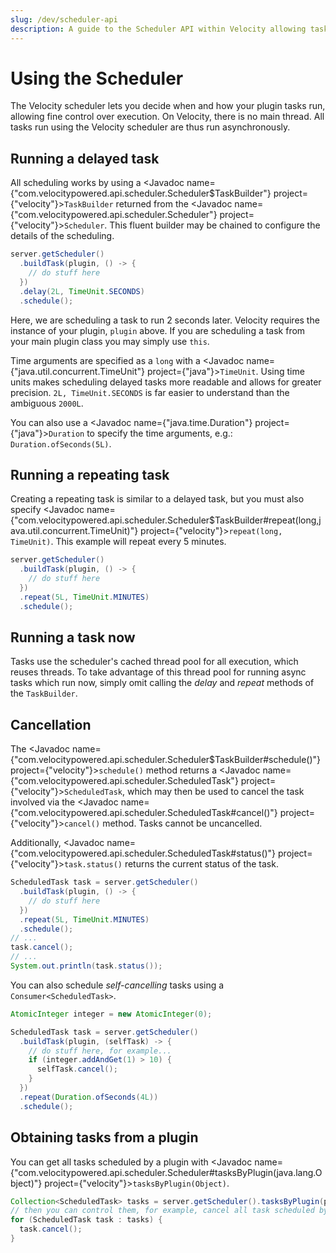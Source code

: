 ```yaml
---
slug: /dev/scheduler-api
description: A guide to the Scheduler API within Velocity allowing tasks to be run.
---
```


# Using the Scheduler

The Velocity scheduler lets you decide when and how your plugin tasks run, allowing fine control
over execution. On Velocity, there is no main thread. All tasks run using the Velocity scheduler are
thus run asynchronously.

## Running a delayed task

All scheduling works by using a <Javadoc name={"com.velocitypowered.api.scheduler.Scheduler$TaskBuilder"} project={"velocity"}>`TaskBuilder`</Javadoc>
returned from the <Javadoc name={"com.velocitypowered.api.scheduler.Scheduler"} project={"velocity"}>`Scheduler`</Javadoc>.
This fluent builder may be chained to configure the details of the scheduling.

```java
server.getScheduler()
  .buildTask(plugin, () -> {
    // do stuff here
  })
  .delay(2L, TimeUnit.SECONDS)
  .schedule();
```

Here, we are scheduling a task to run 2 seconds later. Velocity requires the instance of your
plugin, `plugin` above. If you are scheduling a task from your main plugin class you may simply use
`this`.

Time arguments are specified as a `long` with a <Javadoc name={"java.util.concurrent.TimeUnit"} project={"java"}>`TimeUnit`</Javadoc>.
Using time units makes scheduling delayed tasks more readable and allows for greater precision.
`2L, TimeUnit.SECONDS` is far easier to understand than the ambiguous `2000L`.

You can also use a <Javadoc name={"java.time.Duration"} project={"java"}>`Duration`</Javadoc> to specify the time arguments,
e.g.: `Duration.ofSeconds(5L)`.

## Running a repeating task

Creating a repeating task is similar to a delayed task, but you must also specify
<Javadoc name={"com.velocitypowered.api.scheduler.Scheduler$TaskBuilder#repeat(long,java.util.concurrent.TimeUnit)"} project={"velocity"}>`repeat(long, TimeUnit)`</Javadoc>.
This example will repeat every 5 minutes.

```java
server.getScheduler()
  .buildTask(plugin, () -> {
    // do stuff here
  })
  .repeat(5L, TimeUnit.MINUTES)
  .schedule();
```

## Running a task now

Tasks use the scheduler's cached thread pool for all execution, which reuses threads. To take
advantage of this thread pool for running async tasks which run now, simply omit calling the _delay_
and _repeat_ methods of the `TaskBuilder`.

## Cancellation

The <Javadoc name={"com.velocitypowered.api.scheduler.Scheduler$TaskBuilder#schedule()"} project={"velocity"}>`schedule()`</Javadoc>
method returns a <Javadoc name={"com.velocitypowered.api.scheduler.ScheduledTask"} project={"velocity"}>`ScheduledTask`</Javadoc>,
which may then be used to cancel the task involved via the
<Javadoc name={"com.velocitypowered.api.scheduler.ScheduledTask#cancel()"} project={"velocity"}>`cancel()`</Javadoc> method.
Tasks cannot be uncancelled.

Additionally, <Javadoc name={"com.velocitypowered.api.scheduler.ScheduledTask#status()"} project={"velocity"}>`task.status()`</Javadoc>
returns the current status of the task.

```java
ScheduledTask task = server.getScheduler()
  .buildTask(plugin, () -> {
    // do stuff here
  })
  .repeat(5L, TimeUnit.MINUTES)
  .schedule();
// ...
task.cancel();
// ...
System.out.println(task.status());
```

You can also schedule _self-cancelling_ tasks using a `Consumer<ScheduledTask>`.

```java
AtomicInteger integer = new AtomicInteger(0);

ScheduledTask task = server.getScheduler()
  .buildTask(plugin, (selfTask) -> {
    // do stuff here, for example...
    if (integer.addAndGet(1) > 10) {
      selfTask.cancel();
    }
  })
  .repeat(Duration.ofSeconds(4L))
  .schedule();
```

## Obtaining tasks from a plugin

You can get all tasks scheduled by a plugin with
<Javadoc name={"com.velocitypowered.api.scheduler.Scheduler#tasksByPlugin(java.lang.Object)"} project={"velocity"}>`tasksByPlugin(Object)`</Javadoc>.

```java
Collection<ScheduledTask> tasks = server.getScheduler().tasksByPlugin(plugin);
// then you can control them, for example, cancel all task scheduled by a plugin
for (ScheduledTask task : tasks) {
  task.cancel();
}
```
